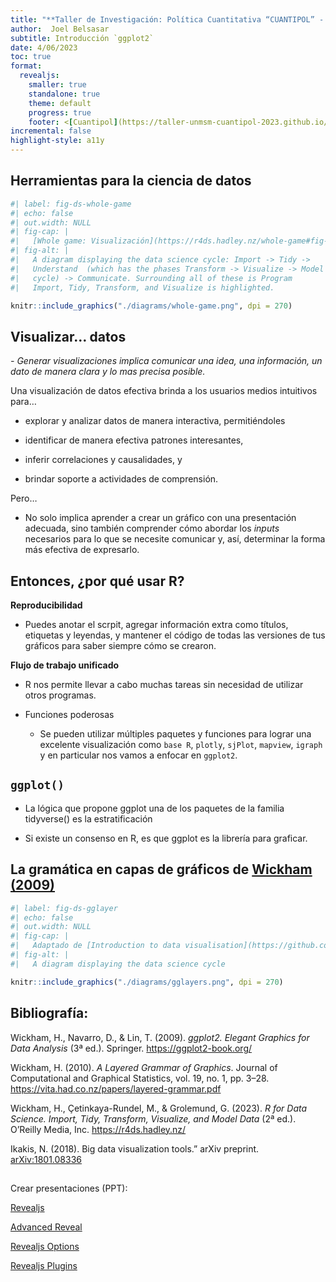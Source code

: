 ```yaml
---
title: "**Taller de Investigación: Política Cuantitativa “CUANTIPOL” - UNMSM**"
author:  Joel Belsasar
subtitle: Introducción `ggplot2`
date: 4/06/2023
toc: true
format:
  revealjs:
    smaller: true
    standalone: true
    theme: default
    progress: true
    footer: <[Cuantipol](https://taller-unmsm-cuantipol-2023.github.io/ggplot2-INTRO/)>
incremental: false
highlight-style: a11y
---
```


## **Herramientas para la ciencia de datos**

```r
#| label: fig-ds-whole-game 
#| echo: false
#| out.width: NULL
#| fig-cap: |
#|   [Whole game: Visualización](https://r4ds.hadley.nz/whole-game#fig-ds-whole-game)
#| fig-alt: |
#|   A diagram displaying the data science cycle: Import -> Tidy ->
#|   Understand  (which has the phases Transform -> Visualize -> Model in a
#|   cycle) -> Communicate. Surrounding all of these is Program 
#|   Import, Tidy, Transform, and Visualize is highlighted.

knitr::include_graphics("./diagrams/whole-game.png", dpi = 270)
```

## **Visualizar... datos**

*- Generar visualizaciones implica comunicar una idea, una información, un dato de manera clara y lo mas precisa posible.*

Una visualización de datos efectiva brinda a los usuarios medios intuitivos para...

- explorar y analizar datos de manera interactiva, permitiéndoles

- identificar de manera efectiva patrones interesantes,

- inferir correlaciones y causalidades, y

- brindar soporte a actividades de comprensión.

Pero...

- No solo implica aprender a crear un gráfico con una presentación adecuada, sino también comprender cómo abordar los *inputs* necesarios para lo que se necesite comunicar y, así, determinar la forma más efectiva de expresarlo.

## **Entonces, ¿por qué usar R?**

**Reproducibilidad**

- Puedes anotar el scrpit, agregar información extra como títulos, etiquetas y leyendas, y mantener el código de todas las versiones de tus gráficos para saber siempre cómo se crearon.

**Flujo de trabajo unificado**

- R nos permite llevar a cabo muchas tareas sin necesidad de utilizar otros programas.

- Funciones poderosas

  - Se pueden utilizar múltiples paquetes y funciones para lograr una excelente visualización como `base R`, `plotly`, `sjPlot`, `mapview`, `igraph` y en particular nos vamos a enfocar en `ggplot2`.

## **`ggplot()`**

- La lógica que propone ggplot una de los paquetes de la familia tidyverse() es la estratificación

- Si existe un consenso en R, es que ggplot es la librería para graficar.


## La gramática en capas de gráficos de [Wickham (2009)](https://vita.had.co.nz/papers/layered-grammar.pdf)


```r
#| label: fig-ds-gglayer 
#| echo: false
#| out.width: NULL
#| fig-cap: |
#|   Adaptado de [Introduction to data visualisation](https://github.com/QCBSRworkshops/workshop03)
#| fig-alt: |
#|   A diagram displaying the data science cycle

knitr::include_graphics("./diagrams/gglayers.png", dpi = 270)
```

##







## Bibliografía:

Wickham, H., Navarro, D., & Lin, T. (2009). *ggplot2. Elegant Graphics for Data Analysis * (3ª ed.). Springer. [https://ggplot2-book.org/](https://ggplot2-book.org/)

Wickham, H. (2010). *A Layered Grammar of Graphics*. Journal of Computational and Graphical Statistics, vol. 19, no. 1, pp. 3–28. [https://vita.had.co.nz/papers/layered-grammar.pdf](https://vita.had.co.nz/papers/layered-grammar.pdf)

Wickham, H., Çetinkaya-Rundel, M., & Grolemund, G. (2023). *R for Data Science. Import, Tidy, Transform, Visualize, and Model Data* (2ª ed.). O'Reilly Media, Inc. [https://r4ds.hadley.nz/](https://r4ds.hadley.nz/)


Ikakis, N. (2018). Big data visualization tools." arXiv preprint. [arXiv:1801.08336](https://arxiv.org/abs/1801.08336)


##
Crear presentaciones (PPT):

[Revealjs](https://quarto.org/docs/presentations/revealjs/)

[Advanced Reveal](https://quarto.org/docs/presentations/revealjs/advanced.html)

[Revealjs Options](https://quarto.org/docs/reference/formats/presentations/revealjs.html)

[Revealjs Plugins](https://quarto.org/docs/extensions/revealjs.html)


[]()
[]()
[]()





































